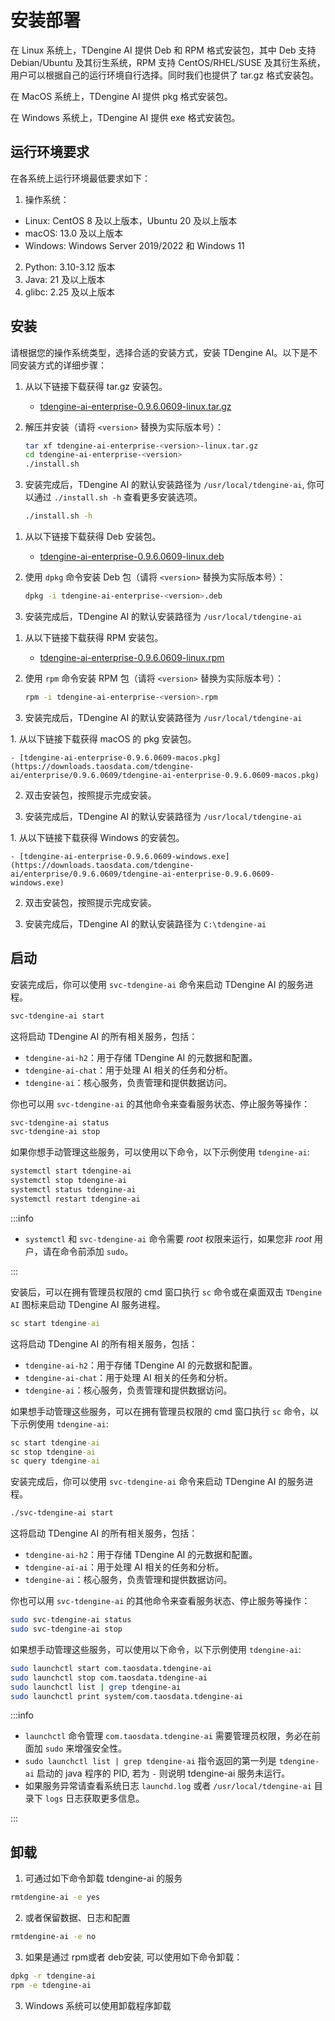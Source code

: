 
# 安装部署

在 Linux 系统上，TDengine AI 提供 Deb 和 RPM 格式安装包，其中 Deb 支持 Debian/Ubuntu 及其衍生系统，RPM 支持 CentOS/RHEL/SUSE 及其衍生系统，用户可以根据自己的运行环境自行选择。同时我们也提供了 tar.gz 格式安装包。

在 MacOS 系统上，TDengine AI 提供 pkg 格式安装包。

在 Windows 系统上，TDengine AI 提供 exe 格式安装包。

## 运行环境要求

在各系统上运行环境最低要求如下：

1. 操作系统：

- Linux: CentOS 8 及以上版本，Ubuntu 20 及以上版本
- macOS: 13.0 及以上版本
- Windows: Windows Server 2019/2022 和 Windows 11

2. Python: 3.10-3.12 版本
3. Java: 21 及以上版本
4. glibc: 2.25 及以上版本

## 安装

请根据您的操作系统类型，选择合适的安装方式，安装 TDengine AI。以下是不同安装方式的详细步骤：
<Tabs>

  <TabItem label="tar.gz 安装" value="tar">

1. 从以下链接下载获得 tar.gz 安装包。

    - [tdengine-ai-enterprise-0.9.6.0609-linux.tar.gz](https://downloads.taosdata.com/tdengine-ai/enterprise/0.9.6.0609/tdengine-ai-enterprise-0.9.6.0609-linux.tar.gz)

2. 解压并安装（请将 `<version>` 替换为实际版本号）：

   ```bash
   tar xf tdengine-ai-enterprise-<version>-linux.tar.gz
   cd tdengine-ai-enterprise-<version>
   ./install.sh
   ```

3. 安装完成后，TDengine AI 的默认安装路径为 `/usr/local/tdengine-ai`,
   你可以通过 `./install.sh -h` 查看更多安装选项。

   ```bash
   ./install.sh -h
   ```

  </TabItem>

  <TabItem label="Deb 安装" value="deb">

1. 从以下链接下载获得 Deb 安装包。

    - [tdengine-ai-enterprise-0.9.6.0609-linux.deb](https://downloads.taosdata.com/tdengine-ai/enterprise/0.9.6.0609/tdengine-ai-0.9.6.0609-linux.deb)

2. 使用 `dpkg` 命令安装 Deb 包（请将 `<version>` 替换为实际版本号）：

   ```bash
   dpkg -i tdengine-ai-enterprise-<version>.deb
   ```

3. 安装完成后，TDengine AI 的默认安装路径为 `/usr/local/tdengine-ai`

  </TabItem>

  <TabItem label="RPM 安装" value="rpm">

1. 从以下链接下载获得 RPM 安装包。

    - [tdengine-ai-enterprise-0.9.6.0609-linux.rpm](https://downloads.taosdata.com/tdengine-ai/enterprise/0.9.6.0609/tdengine-ai-enterprise-0.9.6.0609-linux.rpm)

2. 使用 `rpm` 命令安装 RPM 包（请将 `<version>` 替换为实际版本号）：

   ```bash
   rpm -i tdengine-ai-enterprise-<version>.rpm
   ```

3. 安装完成后，TDengine AI 的默认安装路径为 `/usr/local/tdengine-ai`

  </TabItem>

  <TabItem label="macOS 安装" value="macos">
1. 从以下链接下载获得 macOS 的 pkg 安装包。

    - [tdengine-ai-enterprise-0.9.6.0609-macos.pkg](https://downloads.taosdata.com/tdengine-ai/enterprise/0.9.6.0609/tdengine-ai-enterprise-0.9.6.0609-macos.pkg)

2. 双击安装包，按照提示完成安装。

3. 安装完成后，TDengine AI 的默认安装路径为 `/usr/local/tdengine-ai`

  </TabItem>
  <TabItem label="Windows 安装" value="windows">
1. 从以下链接下载获得 Windows 的安装包。

    - [tdengine-ai-enterprise-0.9.6.0609-windows.exe](https://downloads.taosdata.com/tdengine-ai/enterprise/0.9.6.0609/tdengine-ai-enterprise-0.9.6.0609-windows.exe)

2. 双击安装包，按照提示完成安装。

3. 安装完成后，TDengine AI 的默认安装路径为 `C:\tdengine-ai`

  </TabItem>
</Tabs>


## 启动


<Tabs>
<TabItem label="Linux 系统" value="linux">

安装完成后，你可以使用 `svc-tdengine-ai` 命令来启动 TDengine AI 的服务进程。

 ```bash
svc-tdengine-ai start
```

这将启动 TDengine AI 的所有相关服务，包括：

- `tdengine-ai-h2`：用于存储 TDengine AI 的元数据和配置。
- `tdengine-ai-chat`：用于处理 AI 相关的任务和分析。
- `tdengine-ai`：核心服务，负责管理和提供数据访问。

你也可以用 `svc-tdengine-ai` 的其他命令来查看服务状态、停止服务等操作：

```bash
svc-tdengine-ai status
svc-tdengine-ai stop
```

如果你想手动管理这些服务，可以使用以下命令，以下示例使用 `tdengine-ai`:

```bash
systemctl start tdengine-ai
systemctl stop tdengine-ai
systemctl status tdengine-ai
systemctl restart tdengine-ai
```

:::info

- `systemctl` 和 `svc-tdengine-ai` 命令需要 _root_ 权限来运行，如果您非 _root_ 用户，请在命令前添加 `sudo`。

:::

</TabItem>

<TabItem label="Windows 系统" value="windows">


安装后，可以在拥有管理员权限的 cmd 窗口执行 `sc` 命令或在桌面双击 `TDengine AI` 图标来启动 TDengine AI 服务进程。

```bat
sc start tdengine-ai
```
这将启动 TDengine AI 的所有相关服务，包括：
- `tdengine-ai-h2`：用于存储 TDengine AI 的元数据和配置。
- `tdengine-ai-chat`：用于处理 AI 相关的任务和分析。
- `tdengine-ai`：核心服务，负责管理和提供数据访问。

如果想手动管理这些服务，可以在拥有管理员权限的 cmd 窗口执行 `sc` 命令，以下示例使用 `tdengine-ai`:

```bat
sc start tdengine-ai
sc stop tdengine-ai
sc query tdengine-ai
```
</TabItem>

<TabItem label="macOS 系统" value="macos">


安装完成后，你可以使用 `svc-tdengine-ai` 命令来启动 TDengine AI 的服务进程。

 ```bash
./svc-tdengine-ai start
```
这将启动 TDengine AI 的所有相关服务，包括：

- `tdengine-ai-h2`：用于存储 TDengine AI 的元数据和配置。
- `tdengine-ai-ai`：用于处理 AI 相关的任务和分析。
- `tdengine-ai`：核心服务，负责管理和提供数据访问。

你也可以用 `svc-tdengine-ai` 的其他命令来查看服务状态、停止服务等操作：

```bash
sudo svc-tdengine-ai status
sudo svc-tdengine-ai stop
```

如果想手动管理这些服务，可以使用以下命令，以下示例使用 `tdengine-ai`:

```bash
sudo launchctl start com.taosdata.tdengine-ai
sudo launchctl stop com.taosdata.tdengine-ai
sudo launchctl list | grep tdengine-ai
sudo launchctl print system/com.taosdata.tdengine-ai
```

:::info

- `launchctl` 命令管理 `com.taosdata.tdengine-ai` 需要管理员权限，务必在前面加 `sudo` 来增强安全性。
- `sudo launchctl list | grep tdengine-ai` 指令返回的第一列是 `tdengine-ai` 启动的 java 程序的 PID, 若为 `-` 则说明 tdengine-ai 服务未运行。
- 如果服务异常请查看系统日志 `launchd.log` 或者 `/usr/local/tdengine-ai` 目录下 `logs` 日志获取更多信息。

:::

</TabItem>
</Tabs>


## 卸载

1. 可通过如下命令卸载 tdengine-ai 的服务

 ```bash
rmtdengine-ai -e yes
```

2. 或者保留数据、日志和配置

 ```bash
rmtdengine-ai -e no
```

3. 如果是通过 rpm或者 deb安装, 可以使用如下命令卸载：

```bash
dpkg -r tdengine-ai
rpm -e tdengine-ai
```

3. Windows 系统可以使用卸载程序卸载